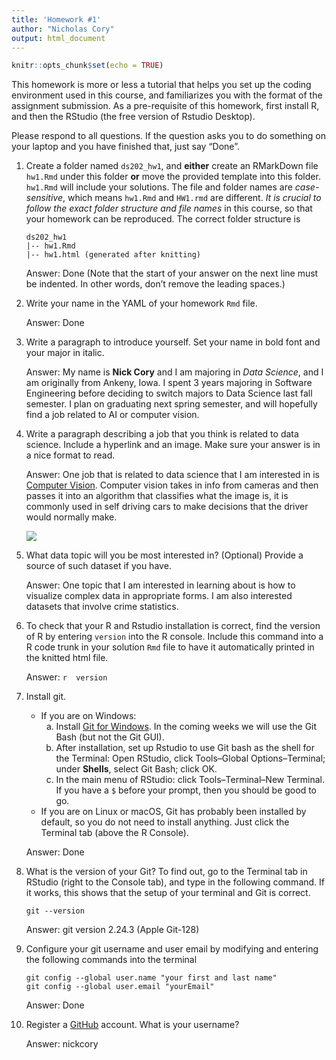 ```yaml
---
title: 'Homework #1'
author: "Nicholas Cory"
output: html_document
---
```


```r
knitr::opts_chunk$set(echo = TRUE)
```

This homework is more or less a tutorial that helps you set up the coding environment used in this course, and familiarizes you with the format of the assignment submission. 
As a pre-requisite of this homework, first install R, and then the RStudio (the free version of Rstudio Desktop). 

Please respond to all questions. If the question asks you to do something on your laptop and you have finished that, just say "Done". 

1. Create a folder named `ds202_hw1`, and **either** create an RMarkDown file `hw1.Rmd` under this folder **or** move the provided template into this folder. `hw1.Rmd` will include your solutions. The file and folder names are *case-sensitive*, which means `hw1.Rmd` and `HW1.rmd` are different. *It is crucial to follow the exact folder structure and file names* in this course, so that your homework can be reproduced. The correct folder structure is

    ```
    ds202_hw1
    |-- hw1.Rmd
    |-- hw1.html (generated after knitting)
    ```
    
    Answer: Done (Note that the start of your answer on the next line must be indented. In other words, don't remove the leading spaces.)

2. Write your name in the YAML of your homework `Rmd` file.

    Answer: Done

3. Write a paragraph to introduce yourself. Set your name in bold font and your major in italic. 

    Answer: My name is **Nick Cory** and I am majoring in *Data Science*, and I am originally from Ankeny, Iowa. I spent 3 years majoring in Software Engineering before deciding to switch majors to Data Science last fall semester. I plan on graduating next spring semester, and will hopefully find a job related to AI or computer vision. 
  
4. Write a paragraph describing a job that you think is related to data science. Include a hyperlink and an image. Make sure your answer is in a nice format to read. 

    Answer: One job that is related to data science that I am interested in is [Computer Vision](https://www.sas.com/en_us/insights/analytics/computer-vision.html#:~:text=Computer%20vision%20is%20a%20field,to%20what%20they%20%E2%80%9Csee.%E2%80%9D). Computer vision takes in info from cameras and then passes it into an algorithm that classifies what the image is, it is commonly used in self driving cars to make decisions that the driver would normally make.
   
   ![](https://miro.medium.com/max/700/1*8gmgaAkFdI-9OHY5cA93xQ.png)
    
  
5. What data topic will you be most interested in? (Optional) Provide a source of such dataset if you have.

    Answer: One topic that I am interested in learning about is how to visualize complex data in appropriate forms. I am also interested datasets that involve crime statistics.
  
6. To check that your R and Rstudio installation is correct, find the version of R by entering `version` into the R console. Include this command into a R code trunk in your solution `Rmd` file to have it automatically printed in the knitted html file. 

    Answer: 
     ```r
    version
    ```
  
7. Install git. 
    - If you are on Windows: 
        a. Install [Git for Windows](https://gitforwindows.org/). In the coming weeks we will use the Git Bash (but not the Git GUI). 
        b. After installation, set up Rstudio to use Git bash as the shell for the Terminal: Open RStudio, click Tools--Global Options--Terminal; under **Shells**, select Git Bash; click OK. 
        c. In the main menu of RStudio: click Tools--Terminal--New Terminal. If you have a `$` before your prompt, then you should be good to go.
    - If you are on Linux or macOS, Git has probably been installed by default, so you do not need to install anything. Just click the Terminal tab (above the R Console).

    Answer: Done
  
8. What is the version of your Git? To find out, go to the Terminal tab in RStudio (right to the Console tab), and type in the following command. If it works, this shows that the setup of your terminal and Git is correct. 
<!-- Then explore the bash command line and Git. -->

    ```
    git --version
    ```

    Answer: git version 2.24.3 (Apple Git-128)
  
9. Configure your git username and user email by modifying and entering the following commands into the terminal

    ```
    git config --global user.name "your first and last name"
    git config --global user.email "yourEmail"
    ```

    Answer: Done
  

10. Register a [GitHub](https://www.github.com) account. What is your username?

    Answer: nickcory